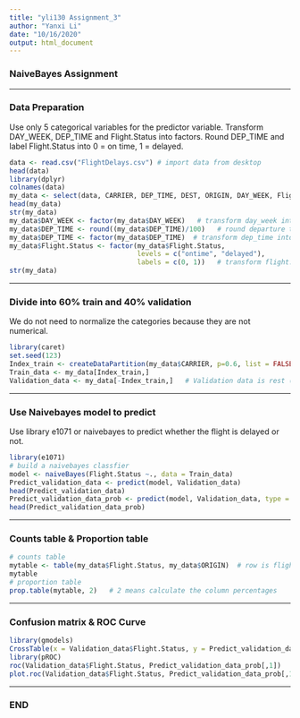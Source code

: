 ---
title: "yli130 Assignment_3"
author: "Yanxi Li"
date: "10/16/2020"
output: html_document
---

### NaiveBayes Assignment

***

### Data Preparation
Use only 5 categorical variables for the predictor variable. 
Transform DAY_WEEK, DEP_TIME and Flight.Status into factors.
Round DEP_TIME and label Flight.Status into 0 = on time, 1 = delayed.
```{r}
data <- read.csv("FlightDelays.csv") # import data from desktop
head(data)
library(dplyr)
colnames(data)
my_data <- select(data, CARRIER, DEP_TIME, DEST, ORIGIN, DAY_WEEK, Flight.Status)    # choose 5 categorical variables
head(my_data)
str(my_data)     
my_data$DAY_WEEK <- factor(my_data$DAY_WEEK)   # transform day_week into factors
my_data$DEP_TIME <- round((my_data$DEP_TIME)/100)   # round departure time 
my_data$DEP_TIME <- factor(my_data$DEP_TIME)  # transform dep_time into factors
my_data$Flight.Status <- factor(my_data$Flight.Status,   
                                levels = c("ontime", "delayed"),
                                labels = c(0, 1))   # transform flight.status into factor and label it
str(my_data)
```

***

### Divide into 60% train and 40% validation 
We do not need to normalize the categories because they are not numerical.
```{r}
library(caret)
set.seed(123)
Index_train <- createDataPartition(my_data$CARRIER, p=0.6, list = FALSE)  # Train data is 60%
Train_data <- my_data[Index_train,]   
Validation_data <- my_data[-Index_train,]   # Validation data is rest (40%)
```

***

### Use Naivebayes model to predict
Use library e1071 or naivebayes to predict whether the flight is delayed or not.
```{r}
library(e1071)
# build a naivebayes classfier
model <- naiveBayes(Flight.Status ~., data = Train_data)
Predict_validation_data <- predict(model, Validation_data)
head(Predict_validation_data)
Predict_validation_data_prob <- predict(model, Validation_data, type = "raw")
head(Predict_validation_data_prob)
```

***

### Counts table & Proportion table
```{r}
# counts table 
mytable <- table(my_data$Flight.Status, my_data$ORIGIN)  # row is flight status and column is destiantion airport
mytable
# proportion table   
prop.table(mytable, 2)   # 2 means calculate the column percentages
```

***

### Confusion matrix & ROC Curve
```{r}
library(gmodels)
CrossTable(x = Validation_data$Flight.Status, y = Predict_validation_data, prop.chisq = FALSE)  # Accuracy = 0.827
library(pROC)
roc(Validation_data$Flight.Status, Predict_validation_data_prob[,1])    # AUC(area under the curve) value
plot.roc(Validation_data$Flight.Status, Predict_validation_data_prob[,1])
```


***

### END




















